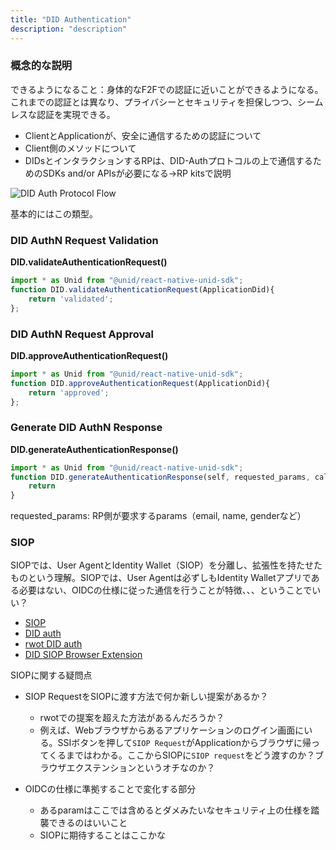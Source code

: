 ```yaml
---
title: "DID Authentication"
description: "description"
---
```


### 概念的な説明

できるようになること：身体的なF2Fでの認証に近いことができるようになる。これまでの認証とは異なり、プライバシーとセキュリティを担保しつつ、シームレスな認証を実現できる。

- ClientとApplicationが、安全に通信するための認証について
- Client側のメソッドについて
- DIDsとインタラクションするRPは、DID-Authプロトコルの上で通信するためのSDKs and/or APIsが必要になる→RP kitsで説明

![DID Auth Protocol Flow](../assets/did-authN.png)

基本的にはこの類型。

### DID AuthN Request Validation

**DID.validateAuthenticationRequest()**

```js
import * as Unid from "@unid/react-native-unid-sdk";
function DID.validateAuthenticationRequest(ApplicationDid){
    return 'validated';
};
```

### DID AuthN Request Approval

**DID.approveAuthenticationRequest()**

```js
import * as Unid from "@unid/react-native-unid-sdk";
function DID.approveAuthenticationRequest(ApplicationDid){
    return 'approved';
};
```

### Generate DID AuthN Response

**DID.generateAuthenticationResponse()**
```js
import * as Unid from "@unid/react-native-unid-sdk";
function DID.generateAuthenticationResponse(self, requested_params, callback_url){
    return
}
```

requested_params: RP側が要求するparams（email, name, genderなど）


### SIOP
SIOPでは、User AgentとIdentity Wallet（SIOP）を分離し、拡張性を持たせたものという理解。SIOPでは、User Agentは必ずしもIdentity Walletアプリである必要はない、OIDCの仕様に従った通信を行うことが特徴、、、ということでいい？

- [SIOP](https://identity.foundation/did-siop/)
- [DID auth](https://github.com/decentralized-identity/did-auth-jose/blob/master/docs/OIDCAuthentication.md)
- [rwot DID auth](https://github.com/WebOfTrustInfo/rwot6-santabarbara/blob/master/final-documents/did-auth.md)
- [DID SIOP Browser Extension](https://github.com/decentralized-identity/did-siop-browser-ext)


SIOPに関する疑問点
- SIOP RequestをSIOPに渡す方法で何か新しい提案があるか？
    - rwotでの提案を超えた方法があるんだろうか？
    - 例えば、Webブラウザからあるアプリケーションのログイン画面にいる。SSIボタンを押して`SIOP Request`がApplicationからブラウザに帰ってくるまではわかる。ここからSIOPに`SIOP request`をどう渡すのか？ブラウザエクステンションというオチなのか？

- OIDCの仕様に準拠することで変化する部分
    - あるparamはここでは含めるとダメみたいなセキュリティ上の仕様を踏襲できるのはいいこと
    - SIOPに期待することはここかな

